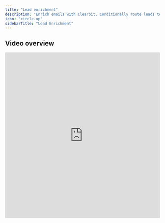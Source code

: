 ```yaml
---
title: "Lead enrichment"
description: "Enrich emails with Clearbit. Conditionally route leads to different pages based on company size, industry, company type and more. Auto-fill or auto-hide fields based on available enrichment data."
icon: "circle-up"
sidebarTitle: "Lead Enrichment"
---
```


## Video overview

<Frame>
  <iframe class="notion-asset-object-fit" src="https://www.loom.com/embed/08f91f725a7a4aff95ae2a14d6928608" title="iframe video" frameborder="0" allowfullscreen loading="lazy" scrolling="auto" width="100%" height="540" />
</Frame>

<Note>
  **Note:** Lead enrichment is part of the conversion kit paid add-on. Fillout covers the costs for external APIs like Clearbit and Google Maps - **no API key needed**. Get started [here](https://www.fillout.com/conversion-kit).
</Note>

## Enriching leads and conditional routing

If you enable `Enrich with Clearbit` in the right-hand panel, you’ll receive access to the following properties after a respondent fills out their email:

- **Employee count** - total number of employees that work at the company
- **Employment name** - name of the company the person works for
- **Employment domain** - domain of the company the person works for
- **Employment role** - a person’s standardized role at the company they work for based on their title. [See all possible values](https://docs.google.com/spreadsheets/d/1erIdqoy60JwLAnpb91EfoJV5YrXDnbwSaA-aqcBlw48/edit#gid=1522926464).
- **Company traffic rank** - a company’s standing in a global rank of company website traffic as calculated by Clearbit. [See all possible values](https://docs.google.com/spreadsheets/d/1erIdqoy60JwLAnpb91EfoJV5YrXDnbwSaA-aqcBlw48/edit#gid=281531467).
- **Company employee range** - number of employees that work at the company by range. Useful for segmenting companies by size. [See all possible values](https://docs.google.com/spreadsheets/d/1erIdqoy60JwLAnpb91EfoJV5YrXDnbwSaA-aqcBlw48/edit#gid=1202347353).
- **Company estimated annual revenue** - estimate of the company’s annual revenue by range. [See all possible values](https://docs.google.com/spreadsheets/d/1erIdqoy60JwLAnpb91EfoJV5YrXDnbwSaA-aqcBlw48/edit#gid=462196649).

With [page logic](/page-logic), you can conditionally route leads based on company size, industry, job title and more based on the data obtained from the email field.

<Frame>
  ![Lead enrichment](/images/conversion-kit/image-15.png)
</Frame>

<Info>
  **Common use case:** Route leads with over x employees to a [scheduling page](/scheduling-page) with your enterprise team. Or, create multiple scheduling pages to route leads based on region, industry or company size.
</Info>

Lastly, you can send enriched data to [any integration]() by setting up additional mappings on the **Integrations** tab.

## Related articles

<CardGroup cols={3}>
  <Card title="Page logic" icon="diagram-project" iconType="regular" color="#FFC738" href="/page-logic">
    Hide or show certain pages or custom endings based on respondent input.
  </Card>
  <Card title="Fillout Scheduling" icon="calendar" iconType="regular" color="#FFC738" href="/scheduling">
    Book meetings on your Google or Outlook calendars right from a Fillout form for free.
  </Card>
</CardGroup>
